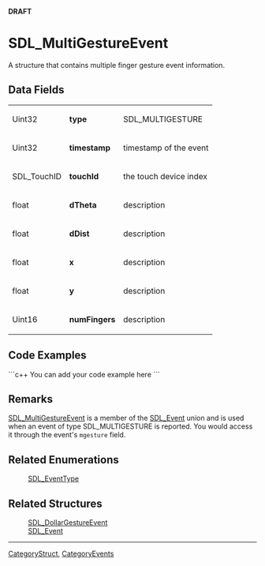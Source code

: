 <!-- pragma section-numbers off -->
<!-- pragma camelcase off -->
'''DRAFT'''

= SDL_MultiGestureEvent =
A structure that contains multiple finger gesture event information.


== Data Fields ==
{|
|Uint32
|'''type'''
|SDL_MULTIGESTURE
|-
|Uint32
|'''timestamp'''
|timestamp of the event
|-
|SDL_TouchID
|'''touchId'''
|the touch device index
|-
|float
|'''dTheta'''
|description
|-
|float
|'''dDist'''
|description
|-
|float
|'''x'''
|description
|-
|float
|'''y'''
|description
|-
|Uint16
|'''numFingers'''
|description
|}

== Code Examples ==
```c++
You can add your code example here
```

== Remarks ==
[[SDL_MultiGestureEvent]] is a member of the [[SDL_Event]] union and is used when an event of type SDL_MULTIGESTURE is reported. You would access it through the event's <code>mgesture</code> field. 

== Related Enumerations ==
:[[SDL_EventType]]

== Related Structures ==
:[[SDL_DollarGestureEvent]]
:[[SDL_Event]]

----
[[CategoryStruct]], [[CategoryEvents]]
